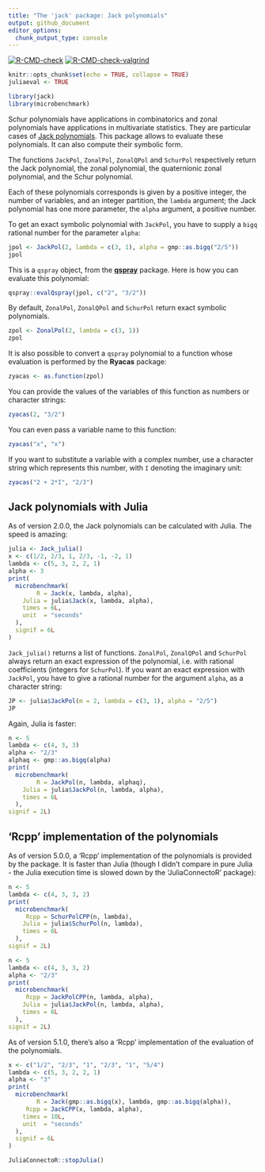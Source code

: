 ```yaml
---
title: "The 'jack' package: Jack polynomials"
output: github_document
editor_options: 
  chunk_output_type: console
---
```


<!-- badges: start -->
[![R-CMD-check](https://github.com/stla/jackR/actions/workflows/R-CMD-check.yaml/badge.svg)](https://github.com/stla/jackR/actions/workflows/R-CMD-check.yaml)
[![R-CMD-check-valgrind](https://github.com/stla/jackR/actions/workflows/R-CMD-check-valgrind.yaml/badge.svg)](https://github.com/stla/jackR/actions/workflows/R-CMD-check-valgrind.yaml)
<!-- badges: end -->

```r
knitr::opts_chunk$set(echo = TRUE, collapse = TRUE)
juliaeval <- TRUE
```

```r
library(jack)
library(microbenchmark)
```

Schur polynomials have applications in combinatorics and zonal polynomials have
applications in multivariate statistics. They are particular cases of
[Jack polynomials](https://en.wikipedia.org/wiki/Jack_function). This package
allows to evaluate these polynomials. It can also compute their symbolic form.

The  functions `JackPol`, `ZonalPol`, `ZonalQPol` and `SchurPol` respectively 
return the Jack polynomial, the zonal polynomial, the quaternionic zonal 
polynomial, and the Schur polynomial. 

Each of these polynomials corresponds is given by a positive integer, the 
number of variables, and an integer partition, the `lambda` argument; the 
Jack polynomial has one more parameter, the `alpha` argument, a 
positive number.

To get an exact symbolic polynomial with `JackPol`, you have to supply a 
`bigq` rational number for the parameter `alpha`:

```r
jpol <- JackPol(2, lambda = c(3, 1), alpha = gmp::as.bigq("2/5"))
jpol
```

This is a `qspray` object, from the [**qspray**](https://github.com/stla/qspray) 
package. Here is how you can evaluate this polynomial:

```r
qspray::evalQspray(jpol, c("2", "3/2"))
```

By default, `ZonalPol`, `ZonalQPol` and `SchurPol` return exact symbolic 
polynomials.

```r
zpol <- ZonalPol(2, lambda = c(3, 1))
zpol
```

It is also possible to convert a `qspray` polynomial to a function whose 
evaluation is performed by the **Ryacas** package:

```r
zyacas <- as.function(zpol)
```

You can provide the values of the variables of this function as numbers or 
character strings:

```r
zyacas(2, "3/2")
```

You can even pass a variable name to this function:

```r
zyacas("x", "x")
```

If you want to substitute a variable with a complex number, use a character 
string which represents this number, with `I` denoting the imaginary unit:

```r
zyacas("2 + 2*I", "2/3")
```


## Jack polynomials with Julia

As of version 2.0.0, the Jack polynomials can be calculated with Julia. The 
speed is amazing:

```r
julia <- Jack_julia()
x <- c(1/2, 2/3, 1, 2/3, -1, -2, 1)
lambda <- c(5, 3, 2, 2, 1)
alpha <- 3
print(
  microbenchmark(
        R = Jack(x, lambda, alpha),
    Julia = julia$Jack(x, lambda, alpha),
    times = 6L,
    unit  = "seconds"
  ),
  signif = 6L
)
```

`Jack_julia()` returns a list of functions. `ZonalPol`, `ZonalQPol` and 
`SchurPol` always return an exact expression of the polynomial, i.e. with 
rational coefficients (integers for `SchurPol`). If you want an exact 
expression with `JackPol`, you have to give a rational number for the argument 
`alpha`, as a character string:

```r
JP <- julia$JackPol(m = 2, lambda = c(3, 1), alpha = "2/5")
JP
```

Again, Julia is faster:

```r
n <- 5
lambda <- c(4, 3, 3)
alpha <- "2/3"
alphaq <- gmp::as.bigq(alpha)
print(
  microbenchmark(
        R = JackPol(n, lambda, alphaq),
    Julia = julia$JackPol(n, lambda, alpha),
    times = 6L
  ),
signif = 2L)
```


## 'Rcpp' implementation of the polynomials

As of version 5.0.0, a 'Rcpp' implementation of the polynomials is provided by 
the package. It is faster than Julia (though I didn't compare in pure Julia - 
the Julia execution time is slowed down by the 'JuliaConnectoR' package):

```r
n <- 5
lambda <- c(4, 3, 3, 2)
print(
  microbenchmark(
     Rcpp = SchurPolCPP(n, lambda),
    Julia = julia$SchurPol(n, lambda),
    times = 6L
  ), 
signif = 2L)
```

```r
n <- 5
lambda <- c(4, 3, 3, 2)
alpha <- "2/3"
print(
  microbenchmark(
     Rcpp = JackPolCPP(n, lambda, alpha),
    Julia = julia$JackPol(n, lambda, alpha),
    times = 6L
  ), 
signif = 2L)
```

As of version 5.1.0, there's also a 'Rcpp' implementation of the evaluation of 
the polynomials.

```r
x <- c("1/2", "2/3", "1", "2/3", "1", "5/4")
lambda <- c(5, 3, 2, 2, 1)
alpha <- "3"
print(
  microbenchmark(
        R = Jack(gmp::as.bigq(x), lambda, gmp::as.bigq(alpha)),
     Rcpp = JackCPP(x, lambda, alpha),    
    times = 10L,
    unit  = "seconds"
  ),
  signif = 6L
)
```

```r
JuliaConnectoR::stopJulia()
```
